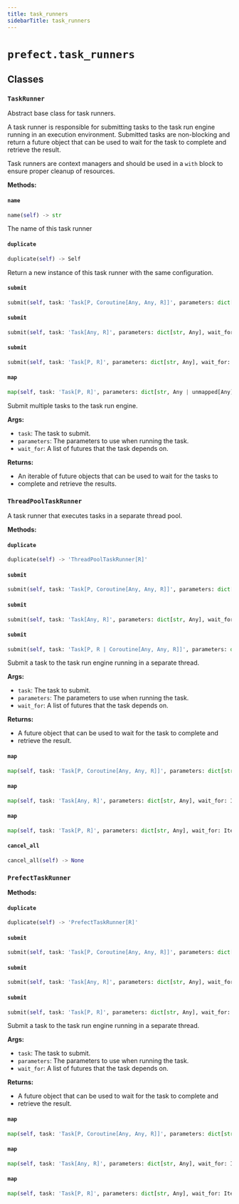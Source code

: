 ```yaml
---
title: task_runners
sidebarTitle: task_runners
---
```


# `prefect.task_runners`

## Classes

### `TaskRunner` <sup><a href="https://github.com/prefecthq/prefect/blob/main/src/prefect/task_runners.py#L51" target="_blank"><Icon icon="github" style="width: 14px; height: 14px;" /></a></sup>


Abstract base class for task runners.

A task runner is responsible for submitting tasks to the task run engine running
in an execution environment. Submitted tasks are non-blocking and return a future
object that can be used to wait for the task to complete and retrieve the result.

Task runners are context managers and should be used in a `with` block to ensure
proper cleanup of resources.


**Methods:**

#### `name` <sup><a href="https://github.com/prefecthq/prefect/blob/main/src/prefect/task_runners.py#L68" target="_blank"><Icon icon="github" style="width: 14px; height: 14px;" /></a></sup>

```python
name(self) -> str
```

The name of this task runner


#### `duplicate` <sup><a href="https://github.com/prefecthq/prefect/blob/main/src/prefect/task_runners.py#L73" target="_blank"><Icon icon="github" style="width: 14px; height: 14px;" /></a></sup>

```python
duplicate(self) -> Self
```

Return a new instance of this task runner with the same configuration.


#### `submit` <sup><a href="https://github.com/prefecthq/prefect/blob/main/src/prefect/task_runners.py#L79" target="_blank"><Icon icon="github" style="width: 14px; height: 14px;" /></a></sup>

```python
submit(self, task: 'Task[P, Coroutine[Any, Any, R]]', parameters: dict[str, Any], wait_for: Iterable[PrefectFuture[Any]] | None = None, dependencies: dict[str, set[RunInput]] | None = None) -> F
```

#### `submit` <sup><a href="https://github.com/prefecthq/prefect/blob/main/src/prefect/task_runners.py#L89" target="_blank"><Icon icon="github" style="width: 14px; height: 14px;" /></a></sup>

```python
submit(self, task: 'Task[Any, R]', parameters: dict[str, Any], wait_for: Iterable[PrefectFuture[Any]] | None = None, dependencies: dict[str, set[RunInput]] | None = None) -> F
```

#### `submit` <sup><a href="https://github.com/prefecthq/prefect/blob/main/src/prefect/task_runners.py#L98" target="_blank"><Icon icon="github" style="width: 14px; height: 14px;" /></a></sup>

```python
submit(self, task: 'Task[P, R]', parameters: dict[str, Any], wait_for: Iterable[PrefectFuture[Any]] | None = None, dependencies: dict[str, set[RunInput]] | None = None) -> F
```

#### `map` <sup><a href="https://github.com/prefecthq/prefect/blob/main/src/prefect/task_runners.py#L106" target="_blank"><Icon icon="github" style="width: 14px; height: 14px;" /></a></sup>

```python
map(self, task: 'Task[P, R]', parameters: dict[str, Any | unmapped[Any] | allow_failure[Any]], wait_for: Iterable[PrefectFuture[R]] | None = None) -> PrefectFutureList[F]
```

Submit multiple tasks to the task run engine.

**Args:**
- `task`: The task to submit.
- `parameters`: The parameters to use when running the task.
- `wait_for`: A list of futures that the task depends on.

**Returns:**
- An iterable of future objects that can be used to wait for the tasks to
- complete and retrieve the results.


### `ThreadPoolTaskRunner` <sup><a href="https://github.com/prefecthq/prefect/blob/main/src/prefect/task_runners.py#L228" target="_blank"><Icon icon="github" style="width: 14px; height: 14px;" /></a></sup>


A task runner that executes tasks in a separate thread pool.


**Methods:**

#### `duplicate` <sup><a href="https://github.com/prefecthq/prefect/blob/main/src/prefect/task_runners.py#L256" target="_blank"><Icon icon="github" style="width: 14px; height: 14px;" /></a></sup>

```python
duplicate(self) -> 'ThreadPoolTaskRunner[R]'
```

#### `submit` <sup><a href="https://github.com/prefecthq/prefect/blob/main/src/prefect/task_runners.py#L260" target="_blank"><Icon icon="github" style="width: 14px; height: 14px;" /></a></sup>

```python
submit(self, task: 'Task[P, Coroutine[Any, Any, R]]', parameters: dict[str, Any], wait_for: Iterable[PrefectFuture[Any]] | None = None, dependencies: dict[str, set[RunInput]] | None = None) -> PrefectConcurrentFuture[R]
```

#### `submit` <sup><a href="https://github.com/prefecthq/prefect/blob/main/src/prefect/task_runners.py#L269" target="_blank"><Icon icon="github" style="width: 14px; height: 14px;" /></a></sup>

```python
submit(self, task: 'Task[Any, R]', parameters: dict[str, Any], wait_for: Iterable[PrefectFuture[Any]] | None = None, dependencies: dict[str, set[RunInput]] | None = None) -> PrefectConcurrentFuture[R]
```

#### `submit` <sup><a href="https://github.com/prefecthq/prefect/blob/main/src/prefect/task_runners.py#L277" target="_blank"><Icon icon="github" style="width: 14px; height: 14px;" /></a></sup>

```python
submit(self, task: 'Task[P, R | Coroutine[Any, Any, R]]', parameters: dict[str, Any], wait_for: Iterable[PrefectFuture[Any]] | None = None, dependencies: dict[str, set[RunInput]] | None = None) -> PrefectConcurrentFuture[R]
```

Submit a task to the task run engine running in a separate thread.

**Args:**
- `task`: The task to submit.
- `parameters`: The parameters to use when running the task.
- `wait_for`: A list of futures that the task depends on.

**Returns:**
- A future object that can be used to wait for the task to complete and
- retrieve the result.


#### `map` <sup><a href="https://github.com/prefecthq/prefect/blob/main/src/prefect/task_runners.py#L351" target="_blank"><Icon icon="github" style="width: 14px; height: 14px;" /></a></sup>

```python
map(self, task: 'Task[P, Coroutine[Any, Any, R]]', parameters: dict[str, Any], wait_for: Iterable[PrefectFuture[Any]] | None = None) -> PrefectFutureList[PrefectConcurrentFuture[R]]
```

#### `map` <sup><a href="https://github.com/prefecthq/prefect/blob/main/src/prefect/task_runners.py#L359" target="_blank"><Icon icon="github" style="width: 14px; height: 14px;" /></a></sup>

```python
map(self, task: 'Task[Any, R]', parameters: dict[str, Any], wait_for: Iterable[PrefectFuture[Any]] | None = None) -> PrefectFutureList[PrefectConcurrentFuture[R]]
```

#### `map` <sup><a href="https://github.com/prefecthq/prefect/blob/main/src/prefect/task_runners.py#L366" target="_blank"><Icon icon="github" style="width: 14px; height: 14px;" /></a></sup>

```python
map(self, task: 'Task[P, R]', parameters: dict[str, Any], wait_for: Iterable[PrefectFuture[Any]] | None = None) -> PrefectFutureList[PrefectConcurrentFuture[R]]
```

#### `cancel_all` <sup><a href="https://github.com/prefecthq/prefect/blob/main/src/prefect/task_runners.py#L374" target="_blank"><Icon icon="github" style="width: 14px; height: 14px;" /></a></sup>

```python
cancel_all(self) -> None
```

### `PrefectTaskRunner` <sup><a href="https://github.com/prefecthq/prefect/blob/main/src/prefect/task_runners.py#L405" target="_blank"><Icon icon="github" style="width: 14px; height: 14px;" /></a></sup>

**Methods:**

#### `duplicate` <sup><a href="https://github.com/prefecthq/prefect/blob/main/src/prefect/task_runners.py#L409" target="_blank"><Icon icon="github" style="width: 14px; height: 14px;" /></a></sup>

```python
duplicate(self) -> 'PrefectTaskRunner[R]'
```

#### `submit` <sup><a href="https://github.com/prefecthq/prefect/blob/main/src/prefect/task_runners.py#L413" target="_blank"><Icon icon="github" style="width: 14px; height: 14px;" /></a></sup>

```python
submit(self, task: 'Task[P, Coroutine[Any, Any, R]]', parameters: dict[str, Any], wait_for: Iterable[PrefectFuture[Any]] | None = None, dependencies: dict[str, set[RunInput]] | None = None) -> PrefectDistributedFuture[R]
```

#### `submit` <sup><a href="https://github.com/prefecthq/prefect/blob/main/src/prefect/task_runners.py#L422" target="_blank"><Icon icon="github" style="width: 14px; height: 14px;" /></a></sup>

```python
submit(self, task: 'Task[Any, R]', parameters: dict[str, Any], wait_for: Iterable[PrefectFuture[Any]] | None = None, dependencies: dict[str, set[RunInput]] | None = None) -> PrefectDistributedFuture[R]
```

#### `submit` <sup><a href="https://github.com/prefecthq/prefect/blob/main/src/prefect/task_runners.py#L430" target="_blank"><Icon icon="github" style="width: 14px; height: 14px;" /></a></sup>

```python
submit(self, task: 'Task[P, R]', parameters: dict[str, Any], wait_for: Iterable[PrefectFuture[Any]] | None = None, dependencies: dict[str, set[RunInput]] | None = None) -> PrefectDistributedFuture[R]
```

Submit a task to the task run engine running in a separate thread.

**Args:**
- `task`: The task to submit.
- `parameters`: The parameters to use when running the task.
- `wait_for`: A list of futures that the task depends on.

**Returns:**
- A future object that can be used to wait for the task to complete and
- retrieve the result.


#### `map` <sup><a href="https://github.com/prefecthq/prefect/blob/main/src/prefect/task_runners.py#L468" target="_blank"><Icon icon="github" style="width: 14px; height: 14px;" /></a></sup>

```python
map(self, task: 'Task[P, Coroutine[Any, Any, R]]', parameters: dict[str, Any], wait_for: Iterable[PrefectFuture[Any]] | None = None) -> PrefectFutureList[PrefectDistributedFuture[R]]
```

#### `map` <sup><a href="https://github.com/prefecthq/prefect/blob/main/src/prefect/task_runners.py#L476" target="_blank"><Icon icon="github" style="width: 14px; height: 14px;" /></a></sup>

```python
map(self, task: 'Task[Any, R]', parameters: dict[str, Any], wait_for: Iterable[PrefectFuture[Any]] | None = None) -> PrefectFutureList[PrefectDistributedFuture[R]]
```

#### `map` <sup><a href="https://github.com/prefecthq/prefect/blob/main/src/prefect/task_runners.py#L483" target="_blank"><Icon icon="github" style="width: 14px; height: 14px;" /></a></sup>

```python
map(self, task: 'Task[P, R]', parameters: dict[str, Any], wait_for: Iterable[PrefectFuture[Any]] | None = None) -> PrefectFutureList[PrefectDistributedFuture[R]]
```
